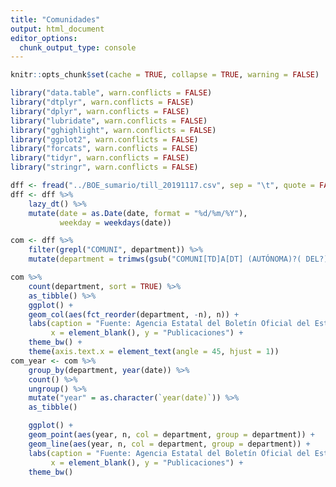 ```yaml
---
title: "Comunidades"
output: html_document
editor_options: 
  chunk_output_type: console
---
```


```r
knitr::opts_chunk$set(cache = TRUE, collapse = TRUE, warning = FALSE)
```


```r
library("data.table", warn.conflicts = FALSE)
library("dtplyr", warn.conflicts = FALSE)
library("dplyr", warn.conflicts = FALSE)
library("lubridate", warn.conflicts = FALSE)
library("gghighlight", warn.conflicts = FALSE)
library("ggplot2", warn.conflicts = FALSE)
library("forcats", warn.conflicts = FALSE)
library("tidyr", warn.conflicts = FALSE)
library("stringr", warn.conflicts = FALSE)

dff <- fread("../BOE_sumario/till_20191117.csv", sep = "\t", quote = FALSE)
dff <- dff %>% 
    lazy_dt() %>% 
    mutate(date = as.Date(date, format = "%d/%m/%Y"),
           weekday = weekdays(date))
```

```r
com <- dff %>% 
    filter(grepl("COMUNI", department)) %>% 
    mutate(department = trimws(gsub("COMUNI[TD]A[DT] (AUTÓNOMA)?( DEL?)?( LAS?)?", "", department)))

com %>% 
    count(department, sort = TRUE) %>% 
    as_tibble() %>% 
    ggplot() +
    geom_col(aes(fct_reorder(department, -n), n)) +
    labs(caption = "Fuente: Agencia Estatal del Boletín Oficial del Estado",
         x = element_blank(), y = "Publicaciones") +
    theme_bw() +
    theme(axis.text.x = element_text(angle = 45, hjust = 1))
com_year <- com %>% 
    group_by(department, year(date)) %>% 
    count() %>% 
    ungroup() %>%
    mutate("year" = as.character(`year(date)`)) %>%
    as_tibble()

    ggplot() +
    geom_point(aes(year, n, col = department, group = department)) +
    geom_line(aes(year, n, col = department, group = department)) +
    labs(caption = "Fuente: Agencia Estatal del Boletín Oficial del Estado",
         x = element_blank(), y = "Publicaciones") +
    theme_bw()
    
```

